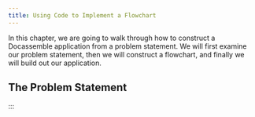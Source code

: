 ```yaml
---
title: Using Code to Implement a Flowchart
---
```


In this chapter, we are going to walk through how to construct a Docassemble application from a problem statement. We will first examine our problem statement, then we will construct a flowchart, and finally we will build out our application.

## The Problem Statement

:::